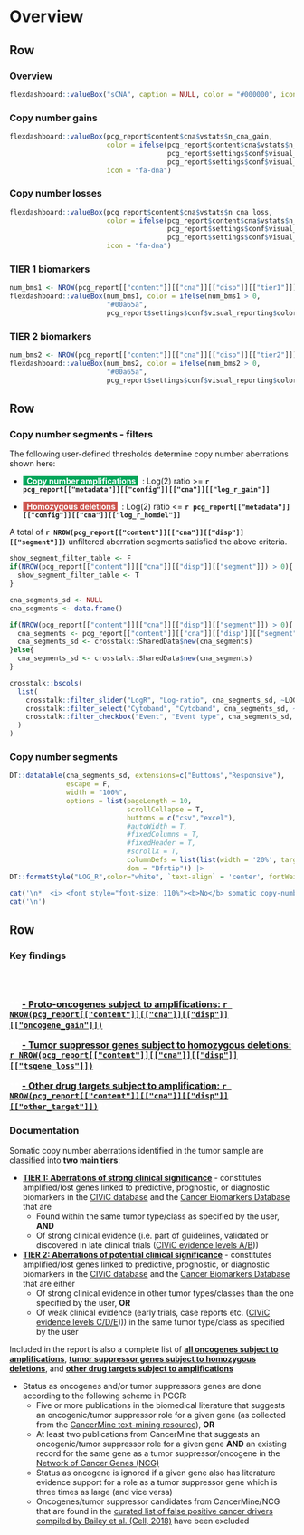 
Overview {data-navmenu="sCNA"}
================================================================== 

Row
-------------------------------------

### Overview

```r
flexdashboard::valueBox("sCNA", caption = NULL, color = "#000000", icon = NULL)
```

### Copy number gains

```r
flexdashboard::valueBox(pcg_report$content$cna$vstats$n_cna_gain,
                        color = ifelse(pcg_report$content$cna$vstats$n_cna_gain > 0,
                                       pcg_report$settings$conf$visual_reporting$color_value_box,
                                       pcg_report$settings$conf$visual_reporting$color_none),
                        icon = "fa-dna")
```

### Copy number losses

```r
flexdashboard::valueBox(pcg_report$content$cna$vstats$n_cna_loss,
                        color = ifelse(pcg_report$content$cna$vstats$n_cna_loss > 0,
                                       pcg_report$settings$conf$visual_reporting$color_value_box,
                                       pcg_report$settings$conf$visual_reporting$color_none),
                        icon = "fa-dna")
```

### TIER 1 biomarkers

```r
num_bms1 <- NROW(pcg_report[["content"]][["cna"]][["disp"]][["tier1"]])
flexdashboard::valueBox(num_bms1, color = ifelse(num_bms1 > 0,
                        "#00a65a",
                        pcg_report$settings$conf$visual_reporting$color_none), href = "#tier-1-1", icon = "fa-file-prescription")
```

### TIER 2 biomarkers

```r
num_bms2 <- NROW(pcg_report[["content"]][["cna"]][["disp"]][["tier2"]])
flexdashboard::valueBox(num_bms2, color = ifelse(num_bms2 > 0,
                        "#00a65a",
                        pcg_report$settings$conf$visual_reporting$color_none), href = "#tier-2-1", icon = "fa-file-prescription")
```



Row {data-height=700} 
-------------------------------------

### Copy number segments - filters {data-width=300 data-padding=15}

The following user-defined thresholds determine copy number aberrations shown here: 

* <span style="background-color:#00a65a; color:white"><b>&nbsp; Copy number amplifications </b></span>&nbsp; : Log(2) ratio >= **`r pcg_report[["metadata"]][["config"]][["cna"]][["log_r_gain"]]`**

* <span style="background-color:#CD534CFF; color:white"><b>&nbsp; Homozygous deletions </b></span>&nbsp; : Log(2) ratio <= **`r pcg_report[["metadata"]][["config"]][["cna"]][["log_r_homdel"]]`**

A total of __`r NROW(pcg_report[["content"]][["cna"]][["disp"]][["segment"]])`__ unfiltered aberration segments satisfied the above criteria.



```r
show_segment_filter_table <- F
if(NROW(pcg_report[["content"]][["cna"]][["disp"]][["segment"]]) > 0){
  show_segment_filter_table <- T
}

```


```r

cna_segments_sd <- NULL
cna_segments <- data.frame()

if(NROW(pcg_report[["content"]][["cna"]][["disp"]][["segment"]]) > 0){
  cna_segments <- pcg_report[["content"]][["cna"]][["disp"]][["segment"]]
  cna_segments_sd <- crosstalk::SharedData$new(cna_segments)
}else{
  cna_segments_sd <- crosstalk::SharedData$new(cna_segments)
}

```


```r

crosstalk::bscols(
  list(
    crosstalk::filter_slider("LogR", "Log-ratio", cna_segments_sd, ~LOG_R, ticks = F),
    crosstalk::filter_select("Cytoband", "Cytoband", cna_segments_sd, ~CYTOBAND),
    crosstalk::filter_checkbox("Event", "Event type", cna_segments_sd, ~EVENT_TYPE)
  )
)
```

### Copy number segments {data-padding=20}

```r
DT::datatable(cna_segments_sd, extensions=c("Buttons","Responsive"),
              escape = F,
              width = "100%",
              options = list(pageLength = 10, 
                             scrollCollapse = T, 
                             buttons = c("csv","excel"),
                             #autoWidth = T, 
                             #fixedColumns = T,
                             #fixedHeader = T,
                             #scrollX = T,
                             columnDefs = list(list(width = '20%', targets = c(1,2,3,4,5))),
                             dom = "Bfrtip")) |>
DT::formatStyle("LOG_R",color="white", `text-align` = 'center', fontWeight = "bold", backgroundColor = DT::styleInterval(pcg_report[["metadata"]][["config"]][["cna"]][["log_r_homdel"]], c("#CD534CFF", "#00a65a")))


```


```r
cat('\n*  <i> <font style="font-size: 110%"><b>No</b> somatic copy-number aberrations were detected.</font></i>', sep = '\n')
cat('\n')
```


Row 
-------------------------------------

### Key findings {data-width=300}

<br><br>

<font style="color:white; font-size: 115%; font-weight: bold">

  **  [ - Proto-oncogenes subject to amplifications: `r NROW(pcg_report[["content"]][["cna"]][["disp"]][["oncogene_gain"]])`](#scna-oncogene)**

  **  [ - Tumor suppressor genes subject to homozygous deletions: `r NROW(pcg_report[["content"]][["cna"]][["disp"]][["tsgene_loss"]])`](#scna-tsgene)**

  **  [ - Other drug targets subject to amplification: `r NROW(pcg_report[["content"]][["cna"]][["disp"]][["other_target"]])`](#scna-other)**

</font>

### Documentation {data-padding=20}

Somatic copy number aberrations identified in the tumor sample are classified into **two main tiers**:

- [**TIER 1: Aberrations of strong clinical significance**](#tier-1-1) - constitutes amplified/lost genes linked to predictive, prognostic, or diagnostic biomarkers in the [CIViC database](http://civic.genome.wustl.edu) and the [Cancer Biomarkers Database](https://www.cancergenomeinterpreter.org/biomarkers) that are
	 - Found within the same tumor type/class as specified by the user, **AND**
	 - Of strong clinical evidence (i.e. part of guidelines, validated or discovered in late clinical trials ([CIViC evidence levels A/B](https://civic.readthedocs.io/en/latest/model/evidence/level.html)))
	 	 
- [**TIER 2: Aberrations of potential clinical significance**](#tier-2-1) - constitutes amplified/lost genes linked to predictive, prognostic, or diagnostic biomarkers in the [CIViC database](http://civic.genome.wustl.edu) and the [Cancer Biomarkers Database](https://www.cancergenomeinterpreter.org/biomarkers) that are either
	 - Of strong clinical evidence in other tumor types/classes than the one specified by the user, **OR**
	 - Of weak clinical evidence (early trials, case reports etc. ([CIViC evidence levels C/D/E](https://civic.readthedocs.io/en/latest/model/evidence/level.html)))) in the same tumor type/class as specified by the user
	 
Included in the report is also a complete list of [**all oncogenes subject to amplifications**](#scna-oncogene), [**tumor suppressor genes subject to homozygous deletions**](#scna-tsgene), and [**other drug targets subject to amplifications**](#scna-other)

- Status as oncogenes and/or tumor suppressors genes are done according to the following scheme in PCGR:
    - Five or more publications in the biomedical literature that suggests an oncogenic/tumor suppressor role for a given gene (as collected from the [CancerMine text-mining resource](http://bionlp.bcgsc.ca/cancermine/)), **OR**
    - At least two publications from CancerMine that suggests an oncogenic/tumor suppressor role for a given gene **AND** an existing record for the same gene as a tumor suppressor/oncogene in the [Network of Cancer Genes (NCG)](http://ncg.kcl.ac.uk/)
    - Status as oncogene is ignored if a given gene also has literature evidence support for a role as a tumor suppressor gene which is three times as large (and vice versa)
    - Oncogenes/tumor suppressor candidates from CancerMine/NCG that are found in the [curated list of false positive cancer drivers compiled by Bailey et al. (Cell, 2018)](https://www.ncbi.nlm.nih.gov/pubmed/30096302) have been excluded
     
